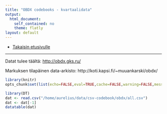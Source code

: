 ```yaml
---
title: "OBDX codebooks - kvartaalidata"
output:
  html_document:
    self_contained: no
    theme: flatly
layout: default
---
```


- [Takaisin etusivulle](http://muuankarski.github.io/csv-codebook/)

---

Datat tulee täältä: <http://obdx.gks.ru/>

Markuksen tilapäinen data-arkisto: http://koti.kapsi.fi/~muuankarski/obdx/


```r
library(knitr)
opts_chunk$set(list(echo=FALSE,eval=TRUE,cache=FALSE,warning=FALSE,message=FALSE))
```


```r
library(DT)
dat <- read.csv("/home/aurelius/data/csv-codebook/obdx/all.csv")
dat <- dat[-1]
datatable(dat)
```

